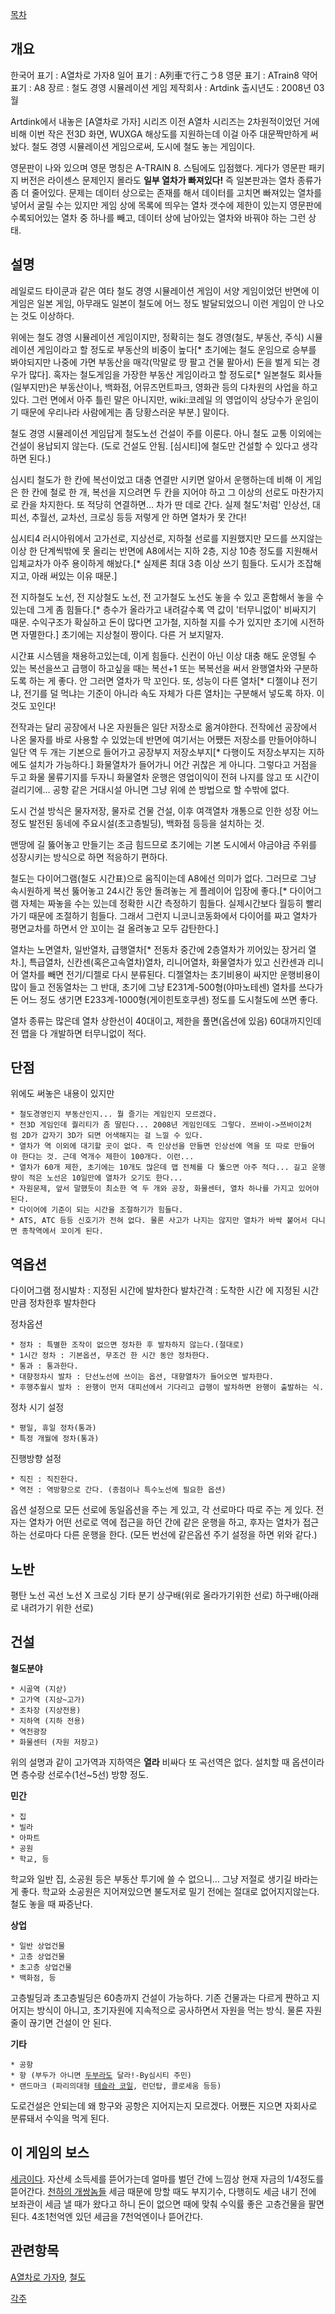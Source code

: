 [[목차]]

== 개요 ==
한국어 표기 : A열차로 가자8
일어 표기 : A列車で行こう8
영문 표기 : ATrain8
약어 표기 : A8
장르 : 철도 경영 시뮬레이션 게임
제작회사 : Artdink
출시년도 : 2008년 03월

Artdink에서 내놓은 [A열차로 가자] 시리즈
이전 A열차 시리즈는 2차원적이었던 거에 비해 이번 작은 전3D 화면, WUXGA 해상도를 지원하는데 이걸 아주 대문짝만하게 써놨다.
철도 경영 시뮬레이션 게임으로써, 도시에 철도 놓는 게임이다.

영문판이 나와 있으며 영문 명칭은 A-TRAIN 8. 스팀에도 입점했다.
게다가 영문판 패키지 버전은 라이센스 문제인지 몰라도 '''일부 열차가 빠져있다!''' 즉 일본판과는 열차 종류가 좀 더 줄어있다. 문제는 데이터 상으로는 존재를 해서 데이터를 고치면 빠져있는 열차를 넣어서 굴릴 수는 있지만 게임 상에 목록에 띄우는 열차 갯수에 제한이 있는지 영문판에 수록되어있는 열차 중 하나를 빼고, 데이터 상에 남아있는 열차와 바꿔야 하는 그런 상태. 


== 설명 ==
레일로드 타이쿤과 같은 여타 철도 경영 시뮬레이션 게임이 서양 게임이었던 반면에 이 게임은 일본 게임, 아무래도 일본이 철도에 어느 정도 발달되었으니 이런 게임이 안 나오는 것도 이상하다.

위에는 철도 경영 시뮬레이션 게임이지만, 정확히는 철도 경영(철도, 부동산, 주식) 시뮬레이션 게임이라고 할 정도로 부동산의 비중이 높다[* 초기에는 철도 운임으로 승부를 봐야되지만 나중에 가면 부동산을 매각(막말로 땅 팔고 건물 팔아서) 돈을 벌게 되는 경우가 많다]. 혹자는 철도게임을 가장한 부동산 게임이라고 할 정도로[* 일본철도 회사들(일부지만)은 부동산이나, 백화점, 어뮤즈먼트파크, 영화관 등의 다차원의 사업을 하고있다. 그런 면에서 아주 틀린 말은 아니지만, wiki:코레일 의 영업이익 상당수가 운임이기 때문에 우리나라 사람에게는 좀 당황스러운 부분.] 말이다.

철도 경영 시뮬레이션 게임답게 철도노선 건설이 주를 이룬다. 아니 철도 교통 이외에는 건설이 용납되지 않는다. (도로 건설도 안됨. [심시티]에 철도만 건설할 수 있다고 생각하면 된다.)

심시티 철도가 한 칸에 복선이었고 대충 연결만 시키면 알아서 운행하는데 비해 이 게임은 한 칸에 철로 한 개, 복선을 지으려면 두 칸을 지어야 하고 그 이상의 선로도 마찬가지로 칸을 차지한다. 또 적당히 연결하면... 차가 딴 데로 간다. 실제 철도'처럼' 
인상선, 대피선, 추월선, 교차선, 크로싱 등등 저렇게 안 하면 열차가 못 간다!

심시티4 러시아워에서 고가선로, 지상선로, 지하철 선로를 지원했지만 모드를 쓰지않는이상 한 단계씩밖에 못 올리는 반면에 A8에서는 지하 2층, 지상 10층 정도를 지원해서 
입체교차가 아주 용이하게 해놨다.[* 실제론 최대 3층 이상 쓰기 힘들다. 도시가 조잡해지고, 아래 써있는 이유 때문.]

전 지하철도 노선, 전 지상철도 노선, 전 고가철도 노선도 놓을 수 있고 혼합해서 놓을 수 있는데 그게 좀 힘들다.[* 층수가 올라가고 내려갈수록 역 값이 '터무니없이' 비싸지기 때문. 수익구조가 확실하고 돈이 많다면 고가철, 지하철 지를 수가 있지만 초기에 시전하면 자멸한다.] 초기에는 지상철이 짱이다. 다른 거 보지말자.

시간표 시스템을 채용하고있는데, 이게 힘들다. 신컨이 아닌 이상 대충 해도 운영될 수 있는 복선을쓰고 급행이 하고싶을 때는 복선+1 또는 복복선을 써서 완행열차와 구분하도록 하는 게 좋다. 안 그러면 열차가 막 꼬인다.
또, 성능이 다른 열차[* 디젤이냐 전기냐, 전기를 덜 먹냐는 기준이 아니라 속도 자체가 다른 열차]는 구분해서 넣도록 하자. 이것도 꼬인다! 

전작과는 달리 공장에서 나온 자원들은 일단 저장소로 옮겨야한다. 전작에선 공장에서 나온 물자를 바로 사용할 수 있었는데 반면에 여기서는 어쨌든 저장소를 만들어야하니 일단 역 두 개는 기본으로 들어가고 공장부지 저장소부지[* 다행이도 저장소부지는 지하에도 설치가 가능하다.] 화물열차가 들어가니 어간 귀찮은 게 아니다. 그렇다고 거점을 두고 화물 물류기지를 두자니 화물열차 운행은 영업이익이 전혀 나지를 않고 또 시간이 걸리기에... 공항 같은 거대시설 아니면 그냥 위에 쓴 방법으로 할 수밖에 없다.

도시 건설 방식은 물자저장, 물자로 건물 건설, 이후 여객열차 개통으로 인한 성장
어느 정도 발전된 동네에 주요시설(초고층빌딩), 백화점 등등을 설치하는 것.

맨땅에 길 뚫어놓고 만들기는 조금 힘드므로 초기에는 기본 도시에서 야금야금 주위를 성장시키는 방식으로 하면 적응하기 편하다.

철도는 다이어그램(철도 시간표)으로 움직이는데 A8에선 의미가 없다.
그러므로 그냥 속시원하게 복선 뚫어놓고 24시간 동안 돌려놓는 게 플레이어 입장에 좋다.[* 다이어그램 자체는 짜놓을 수는 있는데 정확한 시간 측정하기 힘들다. 실제시간보다 월등히 빨리 가기 때문에 조절하기 힘들다. 그래서 그런지 니코니코동화에서 다이어를 짜고 열차가 평면교차를 하면서 안 꼬이는 걸 올려놓고 모두 감탄한다.]

열차는 노면열차, 일반열차, 급행열차[* 전동차 중간에 2층열차가 끼어있는 장거리 열차.], 특급열차, 신칸센(혹은고속열차)열차, 리니어열차, 화물열차가 있고 신칸센과 리니어 열차를 빼면 전기/디젤로 다시 분류된다.
디젤열차는 초기비용이 싸지만 운행비용이 많이 들고 전동열차는 그 반대, 초기에 그냥 E231계-500형(야마노테센) 열차를 쓰다가 돈 어느 정도 생기면 E233계-1000형(게이힌토호쿠센) 정도를 도시철도에 쓰면 좋다.

열차 종류는 많은데 열차 상한선이 40대이고, 제한을 풀면(옵션에 있음) 60대까지인데 전 맵을 다 개발하면 터무니없이 적다.

== 단점 ==
위에도 써놓은 내용이 있지만
 * 철도경영인지 부동산인지... 뭘 즐기는 게임인지 모르겠다.
 * 전3D 게임인데 퀄리티가 좀 딸린다... 2008년 게임인데도 그렇다. 쯔바이->쯔바이2처럼 2D가 갑자기 3D가 되면 어색해지는 걸 느낄 수 있다.
 * 열차가 역 이외에 대기할 곳이 없다. 즉 인상선을 만들면 인상선에 역을 또 따로 만들어야 한다는 것. 근데 역개수 제한이 100개다. 이런...
 * 열차가 60개 제한, 초기에는 10개도 많은데 맵 전체를 다 뚫으면 아주 적다... 길고 운행량이 적은 노선은 10일만에 열차가 오기도 한다...
 * 자원문제, 앞서 말했듯이 최소한 역 두 개와 공장, 화물센터, 열차 하나를 가지고 있어야된다.
 * 다이어에 기준이 되는 시간을 조절하기가 힘들다.
 * ATS, ATC 등등 신호기가 전혀 없다. 물론 사고가 나지는 않지만 열차가 바싹 붙어서 다니면 종착역에서 꼬이게 된다.

== 역옵션 ==
다이어그램
정시발차 : 지정된 시간에 발차한다
발차간격 : 도착한 시간 에 지정된 시간만큼 정차한후 발차한다

정차옵션
 * 정차 : 특별한 조작이 없으면 정차한 후 발차하지 않는다.(절대로)
 * 1시간 정차 : 기본옵션, 무조건 한 시간 동안 정차한다.
 * 통과 : 통과한다.
 * 대향정차시 발차 : 단선노선에 쓰이는 옵션, 대향열차가 들어오면 발차한다.
 * 후행추월시 발차 : 완행이 먼저 대피선에서 기다리고 급행이 발차하면 완행이 출발하는 식.

정차 시기 설정 
 * 평일, 휴일 정차(통과)
 * 특정 개월에 정차(통과)

진행방향 설정
 * 직진 : 직진한다.
 * 역전 : 역방향으로 간다. (종점이나 특수노선에 필요한 옵션)

옵션 설정으로 모든 선로에 동일옵션을 주는 게 있고, 각 선로마다 따로 주는 게 있다.
전자는 열차가 어떤 선로로 역에 접근을 하던 간에 같은 운행을 하고,
후자는 열차가 접근하는 선로마다 다른 운행을 한다. (모든 번선에 같은옵션 주기 설정을 하면 위와 같다.)

== 노반 ==
평탄 노선
곡선 노선
X 크로싱
기타 분기
상구배(위로 올라가기위한 선로) 
하구배(아래로 내려가기 위한 선로)

== 건설 ==
'''철도분야'''
 * 시골역 (지삳)
 * 고가역 (지상~고가)
 * 조차장 (지상전용)
 * 지하역 (지하 전용)
 * 역전광장
 * 화물센터 (자원 저장고)
위의 설명과 같이 고가역과 지하역은 '''열라''' 비싸다 또 곡선역은 없다.
설치할 때 옵션이라면 층수랑 선로수(1선~5선) 방향 정도.

'''민간'''
 * 집
 * 빌라
 * 아파트
 * 공원
 * 학교, 등 
학교와 일반 집, 소공원 등은 부동산 투기에 쓸 수 없으니... 그냥 저절로 생기길 바라는게 좋다. 학교와 소공원은 지어져있으면 불도저로 밀기 전에는 절대로 없어지지않는다. 철도 놓을 때 짜증난다.

'''상업'''
 * 일반 상업건물
 * 고층 상업건물
 * 초고층 상업건물
 * 백화점, 등
고층빌딩과 초고층빌딩은 60층까지 건설이 가능하다. 기존 건물과는 다르게 쨘하고 지어지는 방식이 아니고, 초기자원에 지속적으로 공사하면서 자원을 먹는 방식. 물론 자원줄이 끊기면 건설이 안 된다.

'''기타'''
 * 공항
 * 항 (부두가 아니면 [[두부]]라도 달라!-By심시티 주민)
 * 랜드마크 (파리의대형 [[테슬라 코일]], 런던탑, 콜로세움 등등)
도로건설은 안되는데 왜 항구와 공항은 지어지는지 모르겠다. 어쨌든 지으면 자회사로 분류돼서 수익을 먹게 된다.

== 이 게임의 보스 ==
[[세금]]이다. 자산세 소득세를 뜯어가는데 얼마를 벌던 간에 느낌상 현재 자금의 1/4정도를 뜯어간다. [[천하의 개쌍놈들]]
세금 때문에 망할 때도 부지기수, 다행히도 세금 내기 전에 보좌관이 세금 낼 때가 왔다고 하니 돈이 없으면 때에 맞춰 수익률 좋은 고층건물을 팔면 된다.
4조1천억엔 있던 세금을 7천억엔이나 뜯어간다.

== 관련항목 ==
[[A열차로 가자9]], [[철도]]

[[각주]]

